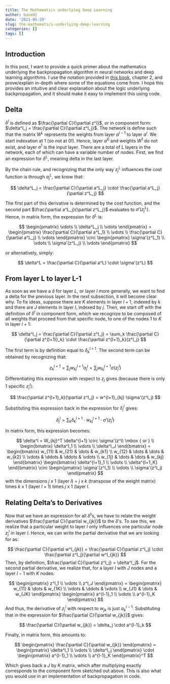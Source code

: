 ```yaml
---
title: The Mathematics underlying Deep Learning
author: basm92
date: '2021-05-29'
slug: the-mathematics-underlying-deep-learning
categories: []
tags: []
---
```


## Introduction

In this post, I want to provide a quick primer about the mathematics underlying the backpropagation algorithm in neural networks and deep learning algorithms. I use the notation provided in [this book](http://neuralnetworksanddeeplearning.com/), chapter 2, and prove/explain in-depth where some of the equations come from. I hope this provides an intuitive and clear explanation about the logic underlying backpropagation, and it should make it easy to implement this using code.

## Delta

$\delta^l$ is defined as $\frac{\partial C}{\partial z^l}$, or in component form: $\delta^l_j = \frac{\partial C}{\partial z^l_j}$. The network is define such that the matrix $W^L$ represents the weights from layer $a^{l-1}$ to layer $a^l$. We start indexation at 1 (so not at 0!). Hence, layer $a^0$ and weights $W^1$ do not exist, and layer $a^1$ is the input layer. There are a total of $L$ layers in the network, each of which can have a variable number of nodes. First, we find an expression for $\delta^L$, meaning delta in the last layer. 

By the chain rule, and recognizing that the only way $z^L_j$ influences the cost function is through $a^L_j$, we know that:

$$
\delta^L_j = \frac{\partial C}{\partial a^L_j} \cdot \frac{\partial a^L_j}{\partial z^L_j} 
$$

The first part of this derivative is determined by the cost function, and the second part $\frac{\partial a^L_j}{\partial z^L_j}$ evaluates to $\sigma'(z^L_j)$. Hence, in matrix form, the expression for $\delta^L$ is:

$$
\begin{pmatrix}
\vdots \\
\delta^L_j \\
\vdots
\end{pmatrix} = 
\begin{pmatrix}
\frac{\partial C}{\partial a^L_1} \\
\vdots \\
\frac{\partial C}{\partial a^L_j} \\
\vdots 
\end{pmatrix} \circ \begin{pmatrix} \sigma'(z^L_1) \\ 
\vdots \\
\sigma'(z^L_j) \\
\vdots
\end{pmatrix}
$$

or alternatively, simply:

$$
\delta^L = \frac{\partial C}{\partial a^L} \cdot \sigma'(z^L)
$$

## From layer L to layer L-1

As soon as we have a $\delta$ for layer $L$, or layer $l$ more generally, we want to find a delta for the previous layer. In the next subsection, it will become clear why. To fix ideas, suppose there are $K$ elements in layer $l+1$, indexed by $k$ and there are $J$ elements in layer $l$, indexed by $j$. Then, we start off with the definition of $\delta^l$ in component form, which we recognize to be composed of all weights that proceed from that specific node, to one of the nodes $1$ to $K$ in layer $l+1$:

$$
\delta^l_j = \frac{\partial C}{\partial z^l_j} = \sum_k \frac{\partial C}{\partial z^{l+1)}_k} \cdot \frac{\partial z^{l+1}_k}{z^l_j}
$$

The first term is by definition equal to $\delta^{l+1}_k$. The second term can be obtained by recognizing that:

$$
z^{l+1}_k = \sum_j w^{l+1}_{kj} a^l_j = \sum_j w^{l+1}_{kj} \sigma(z^l_j)
$$

Differentiating this expression with respect to $z_j$ gives (because there is only 1 specific $z^l_j$):

$$
\frac{\partial z^{l+1}_k}{\partial z^l_j} = w^{l+1}_{kj} \sigma'(z^l_j)
$$

Substituting this expression back in the expression for $\delta^l_j$ gives:

$$
\delta^l_j = \sum_k \delta^{l+1}_k \cdot w_{kj}^{l+1} \cdot \sigma'(z^l_j)
$$

In matrix form, this expression becomes:

$$
\delta^l = W_{kj}^T \delta^{l+1} \circ \sigma'(z^l) \mbox { or } \\
\begin{bmatrix}
\delta^l_1 \\
\vdots \\
\delta^l_J
\end{bmatrix} = 
\begin{bmatrix}
w_{11} & w_{21} & \dots & w_{k1} \\
w_{12} & \dots & \dots & w_{k2} \\
\vdots & \ddots & \ddots & \vdots \\
w_{1j} & \dots & \dots & w_{kj}
\end{bmatrix} 
\begin{bmatrix}
\delta^{l+1}_1 \\
\vdots \\
\delta^{l+1_K}
\end{bmatrix} \circ 
\begin{pmatrix}
\sigma'(z^l_1) \\
\vdots \\
\sigma'(z^l_j) 
\end{pmatrix}
$$
with the dimensions $j$ x $1$ (layer $l$) = $j$ x $k$ (transpose of the weight matrix) times $k$ x $1$ (layer $l+1$) times $j$ x 1 (layer $l$. 

## Relating Delta's to Derivatives

Now that we have an expression for all $\delta^l$'s, we have to relate the weight derivatives $\frac{\partial C}{\partial w_{jk}}$ to the $\delta$'s. To see this, we realize that a particular weight to layer $l$ only influences one particular node $z_j^l$ in layer $l$. Hence, we can write the partial derivative that we are looking for as:

$$
\frac{\partial C}{\partial w^l_{jk}} = \frac{\partial C}{\partial z^l_j} \cdot \frac{\partial z^l_j}{\partial w^l_{jk}}
$$
Then, by definition, $\frac{\partial C}{\partial z^l_j} = \delta^l_j$. For the second partial derivative, we realize that, for a layer $l$ with $J$ nodes and a layer $l-1$ with $K$ nodes:

$$
\begin{pmatrix}
z^l_1 \\
\vdots \\
z^l_J \end{pmatrix} = 
\begin{pmatrix}
w_{11} & \dots & w_{1K} \\
\vdots & \ddots & \vdots \\
w_{J1} & \dots & w_{JK}
\end{pmatrix} 
\begin{pmatrix}
a^{l-1}_1 \\
\vdots \\
a^{l-1}_K
\end{pmatrix}
$$
And thus, the derivative of $z^l_j$ with respect to $w_{jk}$ is just $a^{l-1}_k$. Substituting that in the expression for $\frac{\partial C}{\partial w_{jk}}$ gives:

$$
\frac{\partial C}{\partial w_{jk}} = \delta_j \cdot a^{l-1}_k
$$

Finally, in matrix form, this amounts to: 

$$
\begin{pmatrix} \frac{\partial C}{\partial w_{jk}} \end{pmatrix} = 
\begin{pmatrix}
\delta^l_1 \\
\vdots \\
\delta^l_j 
\end{pmatrix}
\cdot
\begin{pmatrix}
a^{l-1}_1 \\
\vdots \\
a^{l-1}_K
\end{pmatrix}^T
$$

Which gives back a $J$ by $K$ matrix, which after multiplying exactly corresponds to the component form sketched out above. This is also what you would use in an implementation of backpropagation in code. 